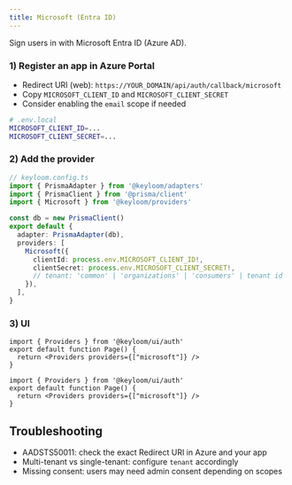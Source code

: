 ```yaml
---
title: Microsoft (Entra ID)
---
```




Sign users in with Microsoft Entra ID (Azure AD).

<Steps>

### 1) Register an app in Azure Portal

- Redirect URI (web): `https://YOUR_DOMAIN/api/auth/callback/microsoft`
- Copy `MICROSOFT_CLIENT_ID` and `MICROSOFT_CLIENT_SECRET`
- Consider enabling the `email` scope if needed

```bash
# .env.local
MICROSOFT_CLIENT_ID=...
MICROSOFT_CLIENT_SECRET=...
```

### 2) Add the provider

```ts
// keyloom.config.ts
import { PrismaAdapter } from '@keyloom/adapters'
import { PrismaClient } from '@prisma/client'
import { Microsoft } from '@keyloom/providers'

const db = new PrismaClient()
export default {
  adapter: PrismaAdapter(db),
  providers: [
    Microsoft({
      clientId: process.env.MICROSOFT_CLIENT_ID!,
      clientSecret: process.env.MICROSOFT_CLIENT_SECRET!,
      // tenant: 'common' | 'organizations' | 'consumers' | tenant id
    }),
  ],
}
```

### 3) UI

<Tabs>
<Tab value="app-router" title="App Router">

```tsx
import { Providers } from '@keyloom/ui/auth'
export default function Page() {
  return <Providers providers={["microsoft"]} />
}
```

</Tab>
<Tab value="pages-router" title="Pages Router">

```tsx
import { Providers } from '@keyloom/ui/auth'
export default function Page() {
  return <Providers providers={["microsoft"]} />
}
```

</Tab>
</Tabs>

</Steps>

## Troubleshooting

- AADSTS50011: check the exact Redirect URI in Azure and your app
- Multi-tenant vs single-tenant: configure `tenant` accordingly
- Missing consent: users may need admin consent depending on scopes

